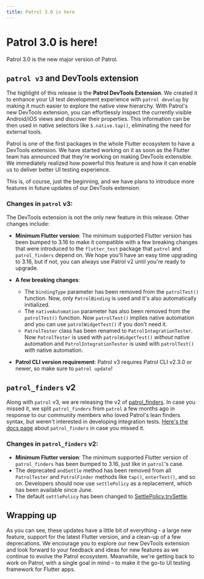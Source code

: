 ```yaml
---
title: Patrol 3.0 is here
---
```


# Patrol 3.0 is here!

Patrol 3.0 is the new major version of Patrol.

## `patrol v3` and DevTools extension

The highlight of this release is the **Patrol DevTools Extension**. We created
it to enhance your UI test development experience with `patrol develop` by
making it much easier to explore the native view hierarchy. With Patrol's new
DevTools extension, you can effortlessly inspect the currently visible
Android/iOS views and discover their properties. This information can be then
used in native selectors like `$.native.tap()`, eliminating the need for
external tools.

Patrol is one of the first packages in the whole Flutter ecosystem to have a
DevTools extension. We have started working on it as soon as the Flutter team
has announced that they're working on making DevTools extensible. We immediately
realized how powerful this feature is and how it can enable us to deliver better
UI testing experience.

This is, of course, just the beginning, and we have plans to introduce more
features in future updates of our DevTools extension.

### Changes in `patrol` v3:

The DevTools extension is not the only new feature in this release. Other
changes include:

- **Minimum Flutter version**: The minimum supported Flutter version has been
  bumped to 3.16 to make it compatible with a few breaking changes that were
  introduced to the `flutter_test` package that `patrol` and `patrol_finders`
  depend on. We hope you'll have an easy time upgrading to 3.16, but if not, you
  can always use Patrol v2 until you're ready to upgrade.

- **A few breaking changes**:
  - The `bindingType` parameter has been removed from the `patrolTest()`
    function. Now, only `PatrolBinding` is used and it's also automatically
    initialized.
  - The `nativeAutomation` parameter has also been removed from the
    `patrolTest()` function. Now `patrolTest()` implies native automation and
    you can use `patrolWidgetTest()` if you don't need it.
  - `PatrolTester` class has been renamed to `PatrolIntegrationTester`. Now
    `PatrolTester` is used with `patrolWidgetTest()` *without* native automation
    and `PatrolIntegrationTester` is used with `patrolTest()` *with* native
    automation.
- **Patrol CLI version requirement**: Patrol v3 requires Patrol CLI v2.3.0 or
  newer, so make sure to `patrol update`!

## `patrol_finders` v2

Along with `patrol` v3, we are releasing the v2 of [patrol_finders]. In case you
missed it, we split `patrol_finders` from `patrol` a few months ago in response
to our community members who loved Patrol's lean finders syntax, but weren't
interested in developing integration tests. [Here's the docs
page][patrol_finders_docs] about `patrol_finders` in case you missed it.

### Changes in `patrol_finders` v2:

- **Minimum Flutter version**: The minimum supported Flutter version of
  `patrol_finders` has been bumped to 3.16, just like in `patrol`'s case.
- The deprecated `andSettle` method has been removed from all `PatrolTester` and
  `PatrolFinder` methods like `tap()`, `enterText()`, and so on. Developers
  should now use `settlePolicy` as a replacement, which has been available since
  June.
- The default `settlePolicy` has been changed to [SettlePolicy.trySettle].

## Wrapping up

As you can see, these updates have a little bit of everything - a large new
feature, support for the latest Flutter version, and a clean-up of a few
deprecations. We encourage you to explore our new DevTools extension and look
forward to your feedback and ideas for new features as we continue to evolve the
Patrol ecosystem. Meanwhile, we're getting back to work on Patrol, with a single
goal in mind – to make it the go-to UI testing framework for Flutter apps.

[patrol_finders]: https://pub.dev/packages/patrol_finders
[patrol_finders_docs]: https://patrol.leancode.co/patrol-finders-release
[SettlePolicy.trySettle]: https://pub.dev/documentation/patrol_finders/latest/patrol_finders/SettlePolicy.html#trySettle
